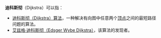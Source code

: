 '''迪科斯彻'''（Dijkstra）可以指：
*[[迪科斯彻算法|迪科斯彻（Dijkstra）算法]]，一种解决有向图中任意两个[[顶点_(图论)|顶点]]之间的最短路径问题的算法。
*[[艾兹格·迪科斯彻|艾兹格·迪科斯彻（Edsger Wybe Dijkstra）]]，该算法的发现者。
{{Disambig|cat=四字消歧义}}